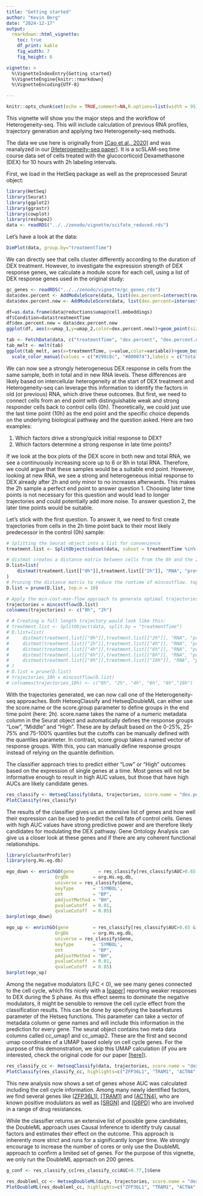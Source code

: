 ```yaml
---
title: "Getting started"
author: "Kevin Berg"
date: "2024-12-17"
output:
  rmarkdown::html_vignette:
    toc: true
    df_print: kable
    fig_width: 7
    fig_height: 6

vignette: >
  %\VignetteIndexEntry{Getting started}
  %\VignetteEngine{knitr::rmarkdown}
  %\VignetteEncoding{UTF-8}

---
```


```r
knitr::opts_chunk$set(echo = TRUE,comment=NA,R.options=list(width = 95))
```


This vignette will show you the major steps and the workflow of Heterogeneity-seq. This will include calculation of previous RNA profiles, trajectory generation and applying two Heterogeneity-seq methods.

The data we use here is originally from [[Cao et al., 2020]](https://pubmed.ncbi.nlm.nih.gov/32284584/) and was reanalyzed in our [[Heterogeneity-seq paper]](https://www.biorxiv.org/content/10.1101/2024.10.28.620481v1). It is a scSLAM-seq time course data set of cells treated with the glucocorticoid Dexamethasone (DEX) for 10 hours with 2h labeling intervals. 

First, we load in the HetSeq package as well as the preprocessed Seurat object:

```r
library(HetSeq)
library(Seurat)
library(ggplot2)
library(ggrastr)
library(cowplot)
library(reshape2)
data <- readRDS("../../zenodo/vignette/scifate_reduced.rds")
```


Let's have a look at the data:

```r
DimPlot(data, group.by="treatmentTime")
```
We can directly see that cells cluster differently according to the duration of DEX treatment. However, to investigate the expression strength of DEX response genes, we calculate a module score for each cell, using a list of DEX response genes used in the original study:

```r

gc_genes <- readRDS("../../zenodo/vignette/gc_genes.rds")
data$dex.percent <- AddModuleScore(data, list(dex.percent=intersect(rownames(data),gc_genes)), name = "DEX.modulescore", assay = "RNA")$DEX.modulescore1
data$dex.percent.new <- AddModuleScore(data, list(dex.percent=intersect(rownames(data),gc_genes)), name = "DEX.modulescore.new", assay = "newRNA")$DEX.modulescore.new1

df=as.data.frame(data@reductions$umap@cell.embeddings)
df$Condition=data$treatmentTime
df$dex.percent.new = data$dex.percent.new
ggplot(df, aes(x=umap_1,y=umap_2,color=dex.percent.new))+geom_point(size=0.2)+scale_color_viridis_c(option = "turbo", name="DEX score", limits=c(0,0.8), oob=scales::squish)+theme_cowplot()

tab <- FetchData(data, c("treatmentTime", "dex.percent", "dex.percent.new"))
tab_melt <- melt(tab)
ggplot(tab_melt, aes(x=treatmentTime, y=value,color=variable))+geom_boxplot()+theme_cowplot()+theme(axis.title.x = element_blank())+
  scale_color_manual(values = c("#298c8c", "#800074"),labels = c("total RNA", "new RNA"))+ylab("DEX score")
```
We can now see a strongly heterogeneous DEX response in cells from the same sample, both in total and in new RNA levels. These differences are likely based on intercellular heterogeneity at the start of DEX treatment and Heterogeneity-seq can leverage this information to identify the factors in old (or previous) RNA, which drive these outcomes. But first, we need to connect cells from an end point with distinguishable weak and strong responder cells back to control cells (0h). Theoretically, we could just use the last time point (10h) as the end point and the specific choice depends on the underlying biological pathway and the question asked. Here are two examples:

  1. Which factors drive a strong/quick initial response to DEX?
  2. Which factors determine a strong response in late time points?

If we look at the box plots of the DEX score in both new and total RNA, we see a continuously increasing score up to 6 or 8h in total RNA. Therefore, we could argue that these samples would be a suitable end point. However, looking at new RNA, we see a strong and heterogeneous initial response to DEX already after 2h and only minor to no increases afterwards. This makes the 2h sample a perfect end point to answer question 1. Choosing later time points is not necessary for this question and would lead to longer trajectories and could potentially add more noise. To answer question 2, the later time points would be suitable.

Let's stick with the first question. To answer it, we need to first create trajectories from cells in the 2h time point back to their most likely predecessor in the control (0h) sample:

```r

# Splitting the Seurat object into a list for convenience
treatment.list <- SplitObject(subset(data, subset = treatmentTime %in% c("0h", "2h")), split.by = "treatmentTime")

# distmat creates a distance matrix between cells from the 0h and the 2h sample. Distances are calculated between the total RNA (= "RNA") assay of the previous time point (0h) and the previous RNA (= "prevRNA") assay of the following time point.
D.list=list(
    distmat(treatment.list[["0h"]],treatment.list[["2h"]], "RNA", "prevRNA")
)
# Pruning the distance matrix to reduce the runtime of mincostflow. top.n parameter can be used to set a cutoff (10 by default)
D.list = prune(D.list, top.n = 10)

# Apply the min-cost-max-flow approach to generate optimal trajectories
trajectories = mincostflow(D.list)
colnames(trajectories) <- c("0h", "2h")

# # Creating a full length trajectory would look like this:
# treatment.list <- SplitObject(data, split.by = "treatmentTime")
# D.list=list(
#     distmat(treatment.list[["0h"]],treatment.list[["2h"]], "RNA", "prevRNA"),
#     distmat(treatment.list[["2h"]],treatment.list[["4h"]], "RNA", "prevRNA"),
#     distmat(treatment.list[["4h"]],treatment.list[["6h"]], "RNA", "prevRNA"),
#     distmat(treatment.list[["6h"]],treatment.list[["8h"]], "RNA", "prevRNA"),
#     distmat(treatment.list[["8h"]],treatment.list[["10h"]], "RNA", "prevRNA")
# )
# D.list = prune(D.list)
# trajectories_10h = mincostflow(D.list)
# colnames(trajectories_10h) <- c("0h", "2h", "4h", "6h", "8h","10h")
```

With the trajectories generated, we can now call one of the Heterogeneity-seq approaches. Both HetseqClassify and HetseqDoubleML can either use the score.name or the score.group parameter to define groups in the end time point (here: 2h). score.name takes the name of a numeric metadata column in the Seurat object and automatically defines the response groups "Low", "Middle" and "High". These are by default based on the 0-25%, 25-75% and 75-100% quantiles but the cutoffs can be manually defined with the quantiles parameter. In contrast, score.group takes a named vector of response groups. With this, you can manually define response groups instead of relying on the quantile definition.

The classifier approach tries to predict either "Low" or "High" outcomes based on the expression of single genes at a time. Most genes will not be informative enough to result in high AUC values, but those that have high AUCs are likely candidate genes.  

```r

res_classify <- HetseqClassify(data, trajectories, score.name = "dex.percent.new", num_cores = 32)
PlotClassify(res_classify)

```
The results of the classifier gives us an extensive list of genes and how well their expression can be used to predict the cell fate of control cells. Genes with high AUC values have strong predictive power and are therefore likely candidates for modulating the DEX pathway. Gene Ontology Analysis can give us a closer look at these genes and if there are any coherent functional relationships.

```r

library(clusterProfiler)
library(org.Hs.eg.db)

ego_down <- enrichGO(gene         = res_classify[res_classify$AUC>0.65 & res_classify$LFC<0,]$Gene,
                  OrgDb         = org.Hs.eg.db,
                  universe = res_classify$Gene,
                  keyType       = 'SYMBOL',
                  ont           = "BP",
                  pAdjustMethod = "BH",
                  pvalueCutoff  = 0.01,
                  qvalueCutoff  = 0.05)
barplot(ego_down)

ego_up <- enrichGO(gene         = res_classify[res_classify$AUC>0.65 & res_classify$LFC>0,]$Gene,
                  OrgDb         = org.Hs.eg.db,
                  universe = res_classify$Gene,
                  keyType       = 'SYMBOL',
                  ont           = "BP",
                  pAdjustMethod = "BH",
                  pvalueCutoff  = 0.01,
                  qvalueCutoff  = 0.05)
barplot(ego_up)
``` 

Among the negative modulators (LFC < 0), we see many genes connected to the cell cycle, which fits nicely with a [[paper]](https://doi.org/10.1621/nrs.14001) reporting weaker responses to DEX during the S phase. As this effect seems to dominate the negative modulators, it might be sensible to remove the cell cycle effect from the classification results. This can be done by specifying the basefeatures parameter of the Hetseq functions. This parameter can take a vector of metadata column or gene names and will include this information in the prediction for every gene. The seurat object contains two meta data columns called cc_umap1 and cc_umap2. These are the first and second umap coordinates of a UMAP based solely on cell cycle genes. For the purpose of this demonstration, we skip this UMAP calculation (if you are interested, check the original code for our paper [[here]](https://zenodo.org/records/14176698)).

```r

res_classify_cc <- HetseqClassify(data, trajectories, score.name = "dex.percent.new", basefeatures = c("cc_umap1", "cc_umap2"), num_cores = 32)
PlotClassify(res_classify_cc, highlights=c("ZFP36L1", "TRAM1", "ACTN4", "SRGN", "G6PD"), highlights.cutoff = 0.70, label.cutoff = 0.7)

```
This new analysis now shows a set of genes whose AUC was calculated including the cell cycle information. Among many newly identified factors, we find several genes like [[ZFP36L1]](https://doi.org/10.1101/2022.09.27.509553), [[TRAM1]](https://doi.org/10.1210/endo.141.9.7680) and [[ACTN4]](https://www.jbc.org/article/S0021-9258(20)36696-5/fulltext), who are known positive modulators as well as [[SRGN]](https://doi.org/10.3389/fonc.2013.00327 ) and [[G6PD]](https://doi.org/10.1186/s40164-022-00326-6) who are involved in a range of drug resistances.

While the classifier returns an extensive list of possible gene candidates, the DoubleML approach uses Causal Inference to identify truly causal factors and estimates their effect on the outcome. This approach is inherently more strict and runs for a significantly longer time. We strongly encourage to increase the number of cores or only use the DoubleML approach to confirm a limited set of genes. For the purpose of this vignette, we only run the DoubleML approach on 200 genes.

```r
g_conf <- res_classify_cc[res_classify_cc$AUC>0.77,]$Gene

res_doubleml_cc <- HetseqDoubleML(data, trajectories, score.name = "dex.percent.new", genes = g_conf, basefeatures = c("cc_umap1", "cc_umap2"), num_cores = 32)
PlotDoubleML(res_doubleml_cc, highlights=c("ZFP36L1", "TRAM1", "ACTN4", "SRGN", "G6PD"), highlights.color = rep("red", 5), density.color = FALSE)

```
